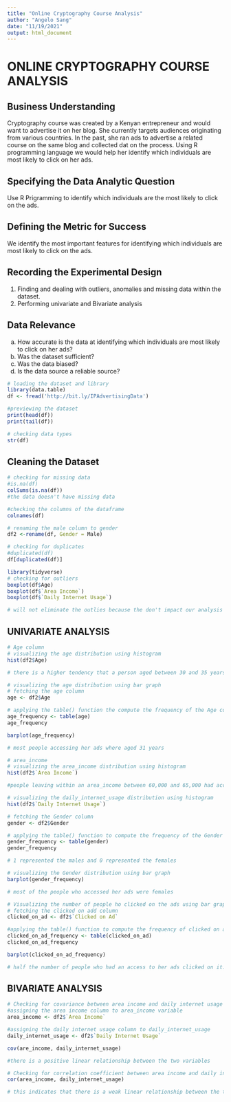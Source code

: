 ```yaml
---
title: "Online Cryptography Course Analysis"
author: "Angelo Sang"
date: "11/19/2021"
output: html_document
---
```



# ONLINE CRYPTOGRAPHY COURSE ANALYSIS
 
## Business Understanding
  Cryptography course was created by a Kenyan entrepreneur and would want to advertise it on her blog. She currently targets audiences originating from various countries. In the past, she ran ads to advertise a related course on the same blog and collected dat on the process. Using R programming language we would help her identify which individuals are most likely to click on her ads.

## Specifying the Data Analytic Question
  Use R Prigramming to identify which individuals are the most likely to click on the ads.

## Defining the Metric for Success
We identify the most important features for identifying which individuals are most likely to click on the ads.

## Recording the Experimental Design
1) Finding and dealing with outliers, anomalies and missing data within the dataset.
2) Performing univariate and Bivariate analysis

## Data Relevance
a) How accurate is the data at identifying which individuals are most likely to click on her ads?
b) Was the dataset sufficient?
c) Was the data biased?
d) Is the data source a reliable source?

```r
# loading the dataset and library
library(data.table)
df <- fread('http://bit.ly/IPAdvertisingData')

#previewing the dataset
print(head(df))
print(tail(df))
```
```r
# checking data types 
str(df)
```

## Cleaning the Dataset

```r
# checking for missing data
#is.na(df)
colSums(is.na(df))
#the data doesn't have missing data
```
```r
#checking the columns of the dataframe
colnames(df)
```

```r
# renaming the male column to gender
df2 <-rename(df, Gender = Male)
```

```r
# checking for duplicates 
#duplicated(df)
df[duplicated(df)]
```


```r

library(tidyverse)
# checking for outliers
boxplot(df$Age)
boxplot(df$`Area Income`)
boxplot(df$`Daily Internet Usage`)

# will not eliminate the outlies because the don't impact our analysis negatively
```

## UNIVARIATE ANALYSIS

```r
# Age column
# visualizing the age distribution using histogram
hist(df2$Age)

# there is a higher tendency that a person aged between 30 and 35 years of age accessed her ads.
```
```r
# visualizing the age distribution using bar graph
# fetching the age column
age <- df2$Age

# applying the table() function the compute the frequency of the Age column
age_frequency <- table(age)
age_frequency
```

```r
barplot(age_frequency)

# most people accessing her ads where aged 31 years
```
```r
# area_income
# visualizing the area_income distribution using histogram
hist(df2$`Area Income`)

#people leaving within an area_income between 60,000 and 65,000 had access on her ads the most
```
```r
# visualizing the daily_internet_usage distribution using histogram
hist(df2$`Daily Internet Usage`)
```
```r
# fetching the Gender column
gender <- df2$Gender

# applying the table() function to compute the frequency of the Gender column
gender_frequency <- table(gender)
gender_frequency

# 1 represented the males and 0 represented the females
```

```r
# visualizing the Gender distribution using bar graph
barplot(gender_frequency)

# most of the people who accessed her ads were females
```
```r
# Visualizing the number of people ho clicked on the ads using bar graph
# fetching the clicked on add column
clicked_on_ad <- df2$`Clicked on Ad`

#applying the table() function to compute the frequency of clicked on ad column
clicked_on_ad_frequency <- table(clicked_on_ad)
clicked_on_ad_frequency
```
 
```r
barplot(clicked_on_ad_frequency)

# half the number of people who had an access to her ads clicked on it.
```

## BIVARIATE ANALYSIS

```r
# Checking for covariance between area income and daily internet usage variables
#assigning the area income column to area_income variable
area_income <- df2$`Area Income`

#assigning the daily internet usage column to daily_internet_usage
daily_internet_usage <- df2$`Daily Internet Usage`

cov(are_income, daily_internet_usage)

#there is a positive linear relationship between the two variables
```

```r
# Checking for correlation coefficient between area income and daily internet usage variables
cor(area_income, daily_internet_usage)

# this indicates that there is a weak linear relationship between the two variables because their correlation coefficient is close to zero
```

```r

```







